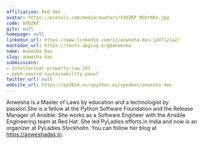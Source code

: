 ```yaml
---
affiliation: Red Hat
avatar: https://pretalx.com/media/avatars/XXDZKP_MGbtKKe.jpg
code: XXDZKP
gitx: null
homepage: null
linkedin_url: https://www.linkedin.com/in/anwesha-das-1247121a2/
mastodon_url: https://toots.dpglug.org@anwesha
name: Anwesha Das
slug: anwesha-das
submissions:
- intellectual-property-law-101
- open-source-sustainability-panel
twitter_url: null
website_url: https://ep2024.europython.eu/speaker/anwesha-das
---
```


Anwesha is a Master of Laws by education and a technologist by passion.She is a fellow at the Python Software Foundation and the Release Manager of Ansible. She works as a Software Engineer with the Ansible Engineering team at Red Hat. She led PyLadies efforts in India and now is an organizer at PyLadies Stockholm.  You can follow her blog at https://anweshadas.in.
